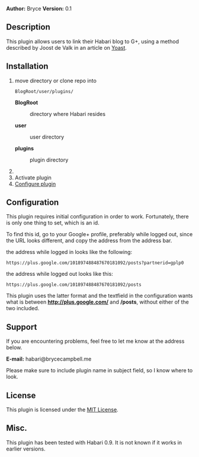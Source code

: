 '''Author:''' Bryce
'''Version:''' 0.1

==Description==

This plugin allows users to link their Habari blog to G+, using a method described by Joost de Valk in an article on [http://yoast.com/push-rel-author-head/ Yoast].

==Installation==
<ol>
<li>move directory or clone repo into
<pre>BlogRoot/user/plugins/</pre>
<dl>
<dt style="font-weight:bold">BlogRoot</dt><dd>directory where Habari resides</dd>
<dt style="font-weight:bold">user</dt><dd>user directory</dd>
<dt style="font-weight:bold">plugins</dt><dd>plugin directory</dd>
</dl>
</li>
<li>
<li>Activate plugin</li>
<li>[[#Configure | Configure plugin]]</li>
<ol>

==Configuration==

This plugin requires initial configuration in order to work. Fortunately, there is only one thing to set, which is an id.

To find this id, go to your Google+ profile, preferably while logged out, since the URL looks different, and copy the address from the address bar.

the address while logged in looks like the following:
<pre>
https://plus.google.com/101897488487670181092/posts?partnerid=gplp0
</pre>

the address while logged out looks like this:
<pre>
https://plus.google.com/101897488487670181092/posts
</pre>

This plugin uses the latter format and the textfield in the configuration wants what is between <strong>http://plus.google.com/</strong> and <strong>/posts</strong>, without either of the two included.

==Support==

If you are encountering problems, feel free to let me know at the address below.

'''E-mail:''' habari@brycecampbell.me

Please make sure to include plugin name in subject field, so I know where to look.

==License==

This plugin is licensed under the [http://opensource.org/licenses/MIT MIT License].

==Misc.==

This plugin has been tested with Habari 0.9. It is not known if it works in earlier versions.
